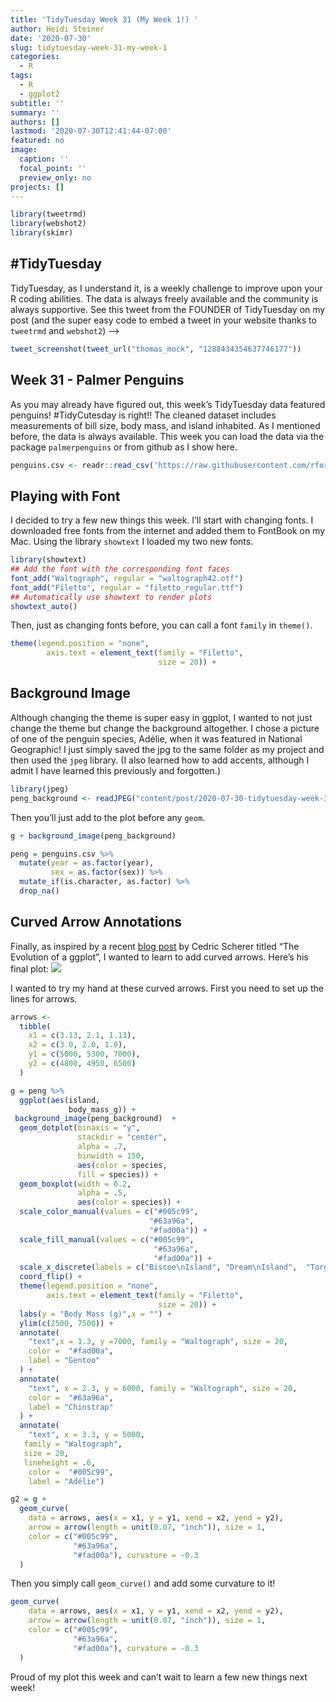 ```yaml
---
title: 'TidyTuesday Week 31 (My Week 1!) '
author: Heidi Steiner
date: '2020-07-30'
slug: tidytuesday-week-31-my-week-1
categories:
  - R
tags:
  - R
  - ggplot2
subtitle: ''
summary: ''
authors: []
lastmod: '2020-07-30T12:41:44-07:00'
featured: no
image:
  caption: ''
  focal_point: ''
  preview_only: no
projects: []
---
```

```r
library(tweetrmd)
library(webshot2)
library(skimr)

```

## #TidyTuesday

TidyTuesday, as I understand it, is a weekly challenge to improve upon your R coding abilities. The data is always freely available and the community is always supportive. See this tweet from the FOUNDER of TidyTuesday on my post (and the super easy code to embed a tweet in your website thanks to `tweetrmd` and `webshot2`) --> 

```r
tweet_screenshot(tweet_url("thomas_mock", "1288434354637746177"))
```

## Week 31 - Palmer Penguins
As you may already have figured out, this week's TidyTuesday data featured penguins! #TidyCutesday is right!! The cleaned dataset includes measurements of bill size, body mass, and island inhabited. As I mentioned before, the data is always available. This week you can load the data via the package `palmerpenguins` or from github as I show here. 

```r
penguins.csv <- readr::read_csv('https://raw.githubusercontent.com/rfordatascience/tidytuesday/master/data/2020/2020-07-28/penguins.csv')
```

## Playing with Font
I decided to try a few new things this week. I'll start with changing fonts. I downloaded free fonts from the internet and added them to FontBook on my Mac. Using the library `showtext` I loaded my two new fonts. 

```r
library(showtext)
## Add the font with the corresponding font faces
font_add("Waltograph", regular = "waltograph42.otf")
font_add("Filetto", regular = "filetto_regular.ttf")
## Automatically use showtext to render plots
showtext_auto()

```

Then, just as changing fonts before, you can call a font `family` in `theme()`. 
```r
theme(legend.position = "none", 
        axis.text = element_text(family = "Filetto",
                                 size = 20)) +
```

## Background Image 
Although changing the theme is super easy in ggplot, I wanted to not just change the theme but change the background altogether. I chose a picture of one of the penguin species, Adélie, when it was featured in National Geographic! I just simply saved the jpg to the same folder as my project and then used the `jpeg` library. (I also learned how to add accents, although I admit I have learned this previously and forgotten.)
```r
library(jpeg)
peng_background <- readJPEG("content/post/2020-07-30-tidytuesday-week-31-my-week-1 background.jpg")
```
Then you'll just add to the plot before any `geom`.
```r
g + background_image(peng_background) 
```

```r
peng = penguins.csv %>% 
  mutate(year = as.factor(year),
         sex = as.factor(sex)) %>%
  mutate_if(is.character, as.factor) %>% 
  drop_na()

```

## Curved Arrow Annotations
Finally, as inspired by a recent [blog post](https://cedricscherer.netlify.app/2019/05/17/the-evolution-of-a-ggplot-ep.-1/) by Cedric Scherer titled "The Evolution of a ggplot", I wanted to learn to add curved arrows. Here's his final plot: 
![](final-caption-1.png)

I wanted to try my hand at these curved arrows. First you need to set up the lines for arrows. 
```r
arrows <- 
  tibble(
    x1 = c(3.13, 2.1, 1.13),
    x2 = c(3.0, 2.0, 1.0),
    y1 = c(5000, 5300, 7000), 
    y2 = c(4800, 4950, 6500)
  )

```

```r
g = peng %>% 
  ggplot(aes(island, 
             body_mass_g)) +
 background_image(peng_background)  +
  geom_dotplot(binaxis = "y",
               stackdir = "center", 
               alpha = .7,
               binwidth = 150,
               aes(color = species,
               fill = species)) +
  geom_boxplot(width = 0.2,
               alpha = .5,
               aes(color = species)) +
  scale_color_manual(values = c("#005c99",
                               "#63a96a",
                               "#fad00a")) +
  scale_fill_manual(values = c("#005c99",
                                "#63a96a",
                                "#fad00a")) +
  scale_x_discrete(labels = c("Biscoe\nIsland", "Dream\nIsland",  "Torgersen\nIsland") ) + 
  coord_flip() +
  theme(legend.position = "none", 
        axis.text = element_text(family = "Filetto",
                                 size = 20)) +
  labs(y = "Body Mass (g)",x = "") +
  ylim(c(2500, 7500)) +
  annotate(
    "text",x = 1.3, y =7000, family = "Waltograph", size = 20,
    color =  "#fad00a",
    label = "Gentoo"
  ) +
  annotate(
    "text", x = 2.3, y = 6000, family = "Waltograph", size = 20,
    color =  "#63a96a",
    label = "Chinstrap"
  ) +
  annotate(
    "text", x = 3.3, y = 5000, 
   family = "Waltograph",
   size = 20, 
   lineheight = .6, 
    color =  "#005c99",
    label = "Adélie")

g2 = g + 
  geom_curve(
    data = arrows, aes(x = x1, y = y1, xend = x2, yend = y2),
    arrow = arrow(length = unit(0.07, "inch")), size = 1,
    color = c("#005c99",
              "#63a96a",
              "#fad00a"), curvature = -0.3
  ) 

```

Then you simply call `geom_curve()` and add some curvature to it! 
```r
geom_curve(
    data = arrows, aes(x = x1, y = y1, xend = x2, yend = y2),
    arrow = arrow(length = unit(0.07, "inch")), size = 1,
    color = c("#005c99",
              "#63a96a",
              "#fad00a"), curvature = -0.3
  ) 
```

Proud of my plot this week and can't wait to learn a few new things next week!
